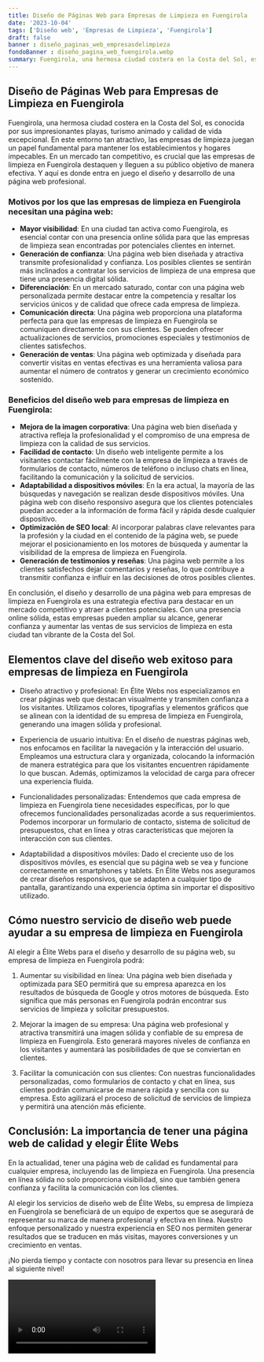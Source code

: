 ```yaml
---
title: Diseño de Páginas Web para Empresas de Limpieza en Fuengirola
date: '2023-10-04'
tags: ['Diseño web', 'Empresas de Limpieza', 'Fuengirola']
draft: false
banner : diseño_paginas_web_empresasdelimpieza
fondoBanner : diseño_pagina_web_fuengirola.webp
summary: Fuengirola, una hermosa ciudad costera en la Costa del Sol, es conocida por sus impresionantes playas, turismo animado y calidad de vida excepcional. En este entorno tan atractivo, las empresas de limpieza juegan un papel fundamental para mantener los establecimientos y hogares impecables. En un mercado tan competitivo, es crucial que las empresas de limpieza en Fuengirola destaquen y lleguen a su público objetivo de manera efectiva. Y aquí es donde entra en juego el diseño y desarrollo de una página web profesional.
---
```


## Diseño de Páginas Web para Empresas de Limpieza en Fuengirola

Fuengirola, una hermosa ciudad costera en la Costa del Sol, es conocida por sus impresionantes playas, turismo animado y calidad de vida excepcional. En este entorno tan atractivo, las empresas de limpieza juegan un papel fundamental para mantener los establecimientos y hogares impecables. En un mercado tan competitivo, es crucial que las empresas de limpieza en Fuengirola destaquen y lleguen a su público objetivo de manera efectiva. Y aquí es donde entra en juego el diseño y desarrollo de una página web profesional.

### Motivos por los que las empresas de limpieza en Fuengirola necesitan una página web:

- **Mayor visibilidad**: En una ciudad tan activa como Fuengirola, es esencial contar con una presencia online sólida para que las empresas de limpieza sean encontradas por potenciales clientes en internet.
- **Generación de confianza**: Una página web bien diseñada y atractiva transmite profesionalidad y confianza. Los posibles clientes se sentirán más inclinados a contratar los servicios de limpieza de una empresa que tiene una presencia digital sólida.
- **Diferenciación**: En un mercado saturado, contar con una página web personalizada permite destacar entre la competencia y resaltar los servicios únicos y de calidad que ofrece cada empresa de limpieza.
- **Comunicación directa**: Una página web proporciona una plataforma perfecta para que las empresas de limpieza en Fuengirola se comuniquen directamente con sus clientes. Se pueden ofrecer actualizaciones de servicios, promociones especiales y testimonios de clientes satisfechos.
- **Generación de ventas**: Una página web optimizada y diseñada para convertir visitas en ventas efectivas es una herramienta valiosa para aumentar el número de contratos y generar un crecimiento económico sostenido.

### Beneficios del diseño web para empresas de limpieza en Fuengirola:

- **Mejora de la imagen corporativa**: Una página web bien diseñada y atractiva refleja la profesionalidad y el compromiso de una empresa de limpieza con la calidad de sus servicios.
- **Facilidad de contacto**: Un diseño web inteligente permite a los visitantes contactar fácilmente con la empresa de limpieza a través de formularios de contacto, números de teléfono o incluso chats en línea, facilitando la comunicación y la solicitud de servicios.
- **Adaptabilidad a dispositivos móviles**: En la era actual, la mayoría de las búsquedas y navegación se realizan desde dispositivos móviles. Una página web con diseño responsivo asegura que los clientes potenciales puedan acceder a la información de forma fácil y rápida desde cualquier dispositivo.
- **Optimización de SEO local**: Al incorporar palabras clave relevantes para la profesión y la ciudad en el contenido de la página web, se puede mejorar el posicionamiento en los motores de búsqueda y aumentar la visibilidad de la empresa de limpieza en Fuengirola.
- **Generación de testimonios y reseñas**: Una página web permite a los clientes satisfechos dejar comentarios y reseñas, lo que contribuye a transmitir confianza e influir en las decisiones de otros posibles clientes.

En conclusión, el diseño y desarrollo de una página web para empresas de limpieza en Fuengirola es una estrategia efectiva para destacar en un mercado competitivo y atraer a clientes potenciales. Con una presencia online sólida, estas empresas pueden ampliar su alcance, generar confianza y aumentar las ventas de sus servicios de limpieza en esta ciudad tan vibrante de la Costa del Sol.

<GifSeo />

<Cta />

## Elementos clave del diseño web exitoso para empresas de limpieza en Fuengirola

- Diseño atractivo y profesional: En Élite Webs nos especializamos en crear páginas web que destacan visualmente y transmiten confianza a los visitantes. Utilizamos colores, tipografías y elementos gráficos que se alinean con la identidad de su empresa de limpieza en Fuengirola, generando una imagen sólida y profesional.

- Experiencia de usuario intuitiva: En el diseño de nuestras páginas web, nos enfocamos en facilitar la navegación y la interacción del usuario. Empleamos una estructura clara y organizada, colocando la información de manera estratégica para que los visitantes encuentren rápidamente lo que buscan. Además, optimizamos la velocidad de carga para ofrecer una experiencia fluida.

- Funcionalidades personalizadas: Entendemos que cada empresa de limpieza en Fuengirola tiene necesidades específicas, por lo que ofrecemos funcionalidades personalizadas acorde a sus requerimientos. Podemos incorporar un formulario de contacto, sistema de solicitud de presupuestos, chat en línea y otras características que mejoren la interacción con sus clientes.

- Adaptabilidad a dispositivos móviles: Dado el creciente uso de los dispositivos móviles, es esencial que su página web se vea y funcione correctamente en smartphones y tablets. En Élite Webs nos aseguramos de crear diseños responsivos, que se adapten a cualquier tipo de pantalla, garantizando una experiencia óptima sin importar el dispositivo utilizado.

## Cómo nuestro servicio de diseño web puede ayudar a su empresa de limpieza en Fuengirola

Al elegir a Élite Webs para el diseño y desarrollo de su página web, su empresa de limpieza en Fuengirola podrá:

1. Aumentar su visibilidad en línea: Una página web bien diseñada y optimizada para SEO permitirá que su empresa aparezca en los resultados de búsqueda de Google y otros motores de búsqueda. Esto significa que más personas en Fuengirola podrán encontrar sus servicios de limpieza y solicitar presupuestos.

2. Mejorar la imagen de su empresa: Una página web profesional y atractiva transmitirá una imagen sólida y confiable de su empresa de limpieza en Fuengirola. Esto generará mayores niveles de confianza en los visitantes y aumentará las posibilidades de que se conviertan en clientes.

3. Facilitar la comunicación con sus clientes: Con nuestras funcionalidades personalizadas, como formularios de contacto y chat en línea, sus clientes podrán comunicarse de manera rápida y sencilla con su empresa. Esto agilizará el proceso de solicitud de servicios de limpieza y permitirá una atención más eficiente.

## Conclusión: La importancia de tener una página web de calidad y elegir Élite Webs

En la actualidad, tener una página web de calidad es fundamental para cualquier empresa, incluyendo las de limpieza en Fuengirola. Una presencia en línea sólida no solo proporciona visibilidad, sino que también genera confianza y facilita la comunicación con los clientes.

Al elegir los servicios de diseño web de Élite Webs, su empresa de limpieza en Fuengirola se beneficiará de un equipo de expertos que se asegurará de representar su marca de manera profesional y efectiva en línea. Nuestro enfoque personalizado y nuestra experiencia en SEO nos permiten generar resultados que se traducen en más visitas, mayores conversiones y un crecimiento en ventas.

¡No pierda tiempo y contacte con nosotros para llevar su presencia en línea al siguiente nivel!

<Video />

<CtaBot job='Empresas de Limpieza' city='Fuengirola'/>

<Gmaps query='Fuengirola+españa+maps' />